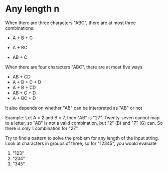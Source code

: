 <!--Title={Alphabet or Numbers}-->

<!--concepts={}-->

# Any length n

When there are three characters "ABC", there are at most three combinations:

* A + B + C

* A + BC
* AB + C

When there are four characters "ABC", there are at most five ways

* AB + CD
* A + B + C + D
* A + B + CD
* AB + C + D
* A + BC + D

It also depends on whether "AB" can be interpreted as "AB" or not

Example: Let A = 2 and B = 7, then "AB" is "27". Twenty-seven cannot map to a letter, so "AB" is not a valid combination, but "2" (B) and "7" (G) can. So there is only 1 combination for "27".



Try to find a pattern to solve the problem for any length of the input string.
Look at characters in groups of three, so for "12345", you would evaluate
1. "123"
2. "234"
3. "345"
